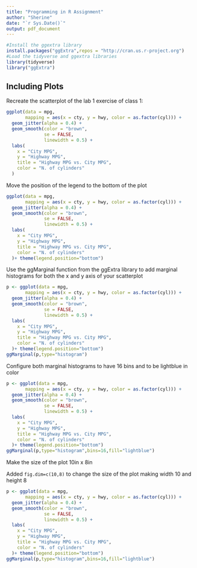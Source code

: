 ---
title: "Programming in R Assignment"
author: "Sherine"
date: "`r Sys.Date()`"
output: pdf_document
---

```{r setup, include=FALSE}
#Install the ggextra library
install.packages("ggExtra",repos = "http://cran.us.r-project.org")
#Load the tidyverse and ggextra libraries
library(tidyverse)
library("ggExtra")
```

## Including Plots

Recreate the scatterplot of the lab 1 exercise of class 1:

```{r scatterplot, message=FALSE}
ggplot(data = mpg,
       mapping = aes(x = cty, y = hwy, color = as.factor(cyl))) +
  geom_jitter(alpha = 0.4) +
  geom_smooth(color = "brown",
              se = FALSE,
              linewidth = 0.5) +
  labs(
    x = "City MPG",
    y = "Highway MPG",
    title = "Highway MPG vs. City MPG",
    color = "N. of cylinders"
  )

```

Move the position of the legend to the bottom of the plot

```{r scatterplot2, message=FALSE}
ggplot(data = mpg,
       mapping = aes(x = cty, y = hwy, color = as.factor(cyl))) +
  geom_jitter(alpha = 0.4) +
  geom_smooth(color = "brown",
              se = FALSE,
              linewidth = 0.5) +
  labs(
    x = "City MPG",
    y = "Highway MPG",
    title = "Highway MPG vs. City MPG",
    color = "N. of cylinders"
  )+ theme(legend.position="bottom")
```

Use the ggMarginal function from the ggExtra library to add marginal histograms for both the x and y axis of your scatterplot


```{r scatterplot3, message=FALSE}
p <- ggplot(data = mpg,
       mapping = aes(x = cty, y = hwy, color = as.factor(cyl))) +
  geom_jitter(alpha = 0.4) +
  geom_smooth(color = "brown",
              se = FALSE,
              linewidth = 0.5) +
  labs(
    x = "City MPG",
    y = "Highway MPG",
    title = "Highway MPG vs. City MPG",
    color = "N. of cylinders"
  )+ theme(legend.position="bottom")
ggMarginal(p,type="histogram")
```

Configure both marginal histograms to have 16 bins and to be lightblue in color
```{r scatterplot4, message=FALSE}
p <- ggplot(data = mpg,
       mapping = aes(x = cty, y = hwy, color = as.factor(cyl))) +
  geom_jitter(alpha = 0.4) +
  geom_smooth(color = "brown",
              se = FALSE,
              linewidth = 0.5) +
  labs(
    x = "City MPG",
    y = "Highway MPG",
    title = "Highway MPG vs. City MPG",
    color = "N. of cylinders"
  )+ theme(legend.position="bottom")
ggMarginal(p,type="histogram",bins=16,fill="lightblue")
```

Make the size of the plot 10in x 8in

Added `fig.dim=c(10,8)` to change the size of the plot making width 10 and height 8
```{r scatterplot5, message=FALSE,fig.dim=c(10,8)}

p <- ggplot(data = mpg,
       mapping = aes(x = cty, y = hwy, color = as.factor(cyl))) +
  geom_jitter(alpha = 0.4) +
  geom_smooth(color = "brown",
              se = FALSE,
              linewidth = 0.5) +
  labs(
    x = "City MPG",
    y = "Highway MPG",
    title = "Highway MPG vs. City MPG",
    color = "N. of cylinders"
  )+ theme(legend.position="bottom")
ggMarginal(p,type="histogram",bins=16,fill="lightblue")

```

